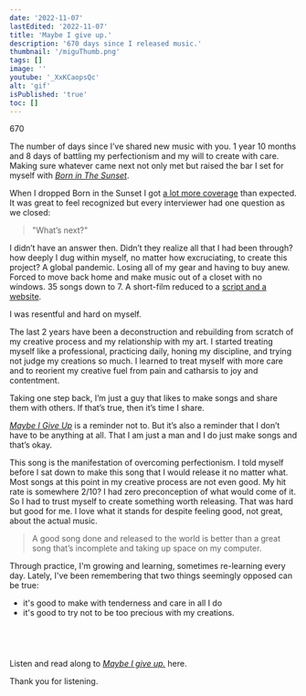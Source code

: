 ```yaml
---
date: '2022-11-07'
lastEdited: '2022-11-07'
title: 'Maybe I give up.'
description: '670 days since I released music.'
thumbnail: '/miguThumb.png'
tags: []
image: ''
youtube: '_XxKCaopsQc'
alt: 'gif'
isPublished: 'true'
toc: []
---
```


670

The number of days since I’ve shared new music with you.
1 year 10 months and 8 days of battling my perfectionism and my will to create with care.
Making sure whatever came next not only met but raised the bar I set for myself with _[Born in The Sunset](/songs/born-in-the-sunset-thoughts-to-oasis)_.

When I dropped Born in the Sunset I got [a lot more coverage](https://freegame.notion.site/Jacob-s-Blue-Press-Kit-79b4480312224328954dea767579cd5a) than expected. It was great to feel recognized but every interviewer had one question as we closed:

> "What’s next?"

I didn’t have an answer then. Didn’t they realize all that I had been through? how deeply I dug within myself, no matter how excruciating, to create this project? A global pandemic. Losing all of my gear and having to buy anew. Forced to move back home and make music out of a closet with no windows. 35 songs down to 7. A short-film reduced to a [script and a website](https://web.archive.org/web/20220730230234/https://jacobs.blue/).

I was resentful and hard on myself.

The last 2 years have been a deconstruction and rebuilding from scratch of my creative process and my relationship with my art. I started treating myself like a professional, practicing daily, honing my discipline, and trying not judge my creations so much. I learned to treat myself with more care and to reorient my creative fuel from pain and catharsis to joy and contentment.

Taking one step back, I’m just a guy that likes to make songs and share them with others. If that’s true, then it’s time I share.

_[Maybe I Give Up](/songs/maybe-i-give-up)_ is a reminder not to. But it’s also a reminder that I don’t have to be anything at all. That I am just a man and I do just make songs and that’s okay.

This song is the manifestation of overcoming perfectionism. I told myself before I sat down to make this song that I would release it no matter what. Most songs at this point in my creative process are not even good. My hit rate is somewhere 2/10? I had zero preconception of what would come of it. So I had to trust myself to create something worth releasing. That was hard but good for me. I love what it stands for despite feeling good, not great, about the actual music.

> A good song done and released to the world is better than a great song that’s incomplete and taking up space on my computer.

Through practice, I'm growing and learning, sometimes re-learning every day. Lately, I've been remembering that two things seemingly opposed can be true:

- it's good to make with tenderness and care in all I do
- it's good to try not to be too precious with my creations.

## <br/>

Listen and read along to _[Maybe I give up.](/songs/maybe-i-give-up)_ here.

Thank you for listening.
